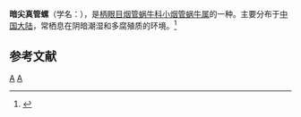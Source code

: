 {{Infraspeciesbox
| genus = Euphaedusa
| species = aculus
| varietas = orphanuli
| authority = Heude, 1882
}}
'''暗尖真管螺'''（学名：''{{lang|la|Euphaedusa aculus orphanuli}}''），是[[柄眼目|柄眼目]][[烟管蜗牛科|烟管蜗牛科]][[小烟管蜗牛属|小烟管蜗牛属]]的一种。主要分布于[[中国大陆|中国大陆]]，常栖息在阴暗潮湿和多腐殖质的环境。<ref>{{cite web|url=http://shell.sinica.edu.tw/chinese/shellbase_detail.php?science_no=5898|title=国际贝库：暗尖真管螺|publisher=台湾贝类资料库|accessdate=2009-08-11}}</ref>

== 参考文献 ==
{{reflist}}
{{taxonbar}}
[[Category:_1882年描述的动物|A]]
[[Category:小烟管蜗牛属|A]]